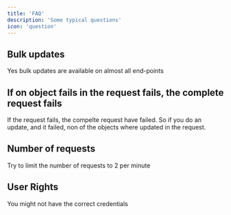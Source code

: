 ```yaml
---
title: 'FAQ'
description: 'Some typical questions'
icon: 'question'
---
```


## Bulk updates
Yes bulk updates are available on almost all end-points

## If on object fails in the request fails, the complete request fails
If the request fails, the compelte request have failed. So if you do an update, and it failed, non of the objects where updated in the request. 

## Number of requests
Try to limit the number of requests to 2 per minute

## User Rights
You might not have the correct credentials
